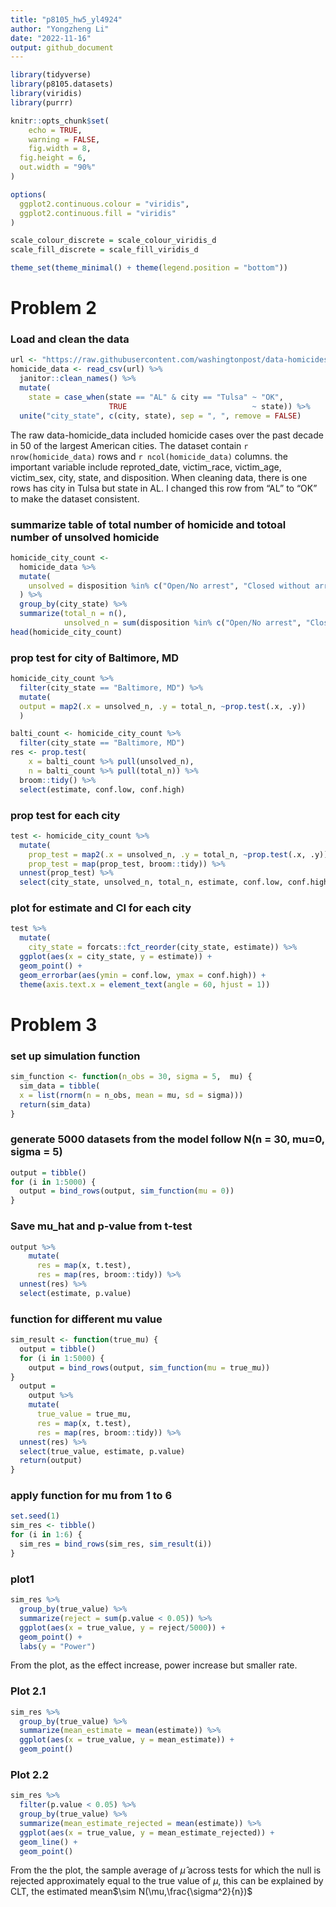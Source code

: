 ```yaml
---
title: "p8105_hw5_yl4924"
author: "Yongzheng Li"
date: "2022-11-16"
output: github_document
---
```

```r
library(tidyverse)
library(p8105.datasets)
library(viridis)
library(purrr)

knitr::opts_chunk$set(
	echo = TRUE,
	warning = FALSE,
	fig.width = 8, 
  fig.height = 6,
  out.width = "90%"
)

options(
  ggplot2.continuous.colour = "viridis",
  ggplot2.continuous.fill = "viridis"
)

scale_colour_discrete = scale_colour_viridis_d
scale_fill_discrete = scale_fill_viridis_d

theme_set(theme_minimal() + theme(legend.position = "bottom"))
```



# Problem 2

### Load and clean the data
```r
url <- "https://raw.githubusercontent.com/washingtonpost/data-homicides/master/homicide-data.csv"
homicide_data <- read_csv(url) %>% 
  janitor::clean_names() %>% 
  mutate(
    state = case_when(state == "AL" & city == "Tulsa" ~ "OK",
                      TRUE                            ~ state)) %>%
  unite("city_state", c(city, state), sep = ", ", remove = FALSE)
```
The raw data-homicide_data included homicide cases over the past decade in 50 of the largest American cities. The dataset contain `r nrow(homicide_data)` rows and `r ncol(homicide_data)` columns. the important variable include reproted_date, victim_race, victim_age, victim_sex, city, state, and disposition. When cleaning data, there is one rows has city in Tulsa but state in AL. I changed this row from "AL" to "OK" to make the dataset consistent.

### summarize table of total number of homicide and totoal number of unsolved homicide
```r
homicide_city_count <- 
  homicide_data %>% 
  mutate(
    unsolved = disposition %in% c("Open/No arrest", "Closed without arrest")
  ) %>%  
  group_by(city_state) %>% 
  summarize(total_n = n(), 
            unsolved_n = sum(disposition %in% c("Open/No arrest", "Closed without arrest")))
head(homicide_city_count)
```

### prop test for city of Baltimore, MD
```r
homicide_city_count %>% 
  filter(city_state == "Baltimore, MD") %>%
  mutate(
  output = map2(.x = unsolved_n, .y = total_n, ~prop.test(.x, .y))
  )
```


```r
balti_count <- homicide_city_count %>% 
  filter(city_state == "Baltimore, MD")
res <- prop.test(
    x = balti_count %>% pull(unsolved_n),
    n = balti_count %>% pull(total_n)) %>% 
  broom::tidy() %>% 
  select(estimate, conf.low, conf.high)
```


### prop test for each city
```r
test <- homicide_city_count %>% 
  mutate(
    prop_test = map2(.x = unsolved_n, .y = total_n, ~prop.test(.x, .y)),
    prop_test = map(prop_test, broom::tidy)) %>%
  unnest(prop_test) %>% 
  select(city_state, unsolved_n, total_n, estimate, conf.low, conf.high)
```


### plot for estimate and CI for each city
```r
test %>% 
  mutate(
    city_state = forcats::fct_reorder(city_state, estimate)) %>% 
  ggplot(aes(x = city_state, y = estimate)) + 
  geom_point() +
  geom_errorbar(aes(ymin = conf.low, ymax = conf.high)) +
  theme(axis.text.x = element_text(angle = 60, hjust = 1))
```


# Problem 3

### set up simulation function
```r
sim_function <- function(n_obs = 30, sigma = 5,  mu) {
  sim_data = tibble(
  x = list(rnorm(n = n_obs, mean = mu, sd = sigma)))
  return(sim_data)
}
```

### generate 5000 datasets from the model follow N(n = 30, mu=0, sigma = 5)
```r
output = tibble()
for (i in 1:5000) {
  output = bind_rows(output, sim_function(mu = 0))
}


```

### Save mu_hat and p-value from t-test
```r
output %>% 
    mutate(
      res = map(x, t.test),
      res = map(res, broom::tidy)) %>% 
  unnest(res) %>% 
  select(estimate, p.value)
```


### function for different mu value
```r
sim_result <- function(true_mu) {
  output = tibble()
  for (i in 1:5000) {
    output = bind_rows(output, sim_function(mu = true_mu))
}
  output = 
    output %>% 
    mutate(
      true_value = true_mu,
      res = map(x, t.test),
      res = map(res, broom::tidy)) %>% 
  unnest(res) %>% 
  select(true_value, estimate, p.value)
  return(output)
}
```

### apply function for mu from 1 to 6
```r
set.seed(1)
sim_res <- tibble()
for (i in 1:6) {
  sim_res = bind_rows(sim_res, sim_result(i))
}
```


### plot1

```r
sim_res %>% 
  group_by(true_value) %>% 
  summarize(reject = sum(p.value < 0.05)) %>% 
  ggplot(aes(x = true_value, y = reject/5000)) +
  geom_point() +
  labs(y = "Power")
```

From the plot, as the effect increase, power increase but smaller rate.

### Plot 2.1
```r
sim_res %>% 
  group_by(true_value) %>% 
  summarize(mean_estimate = mean(estimate)) %>% 
  ggplot(aes(x = true_value, y = mean_estimate)) +
  geom_point()
```

### Plot 2.2
```r
sim_res %>% 
  filter(p.value < 0.05) %>% 
  group_by(true_value) %>% 
  summarize(mean_estimate_rejected = mean(estimate)) %>% 
  ggplot(aes(x = true_value, y = mean_estimate_rejected)) +
  geom_line() +
  geom_point()
```

From the the plot, the sample average of $\hat{\mu}$ across tests for which the null is rejected approximately equal to the true value of $\mu$, this can be explained by CLT, the estimated mean$\sim N(\mu,\frac{\sigma^2}{n})$






